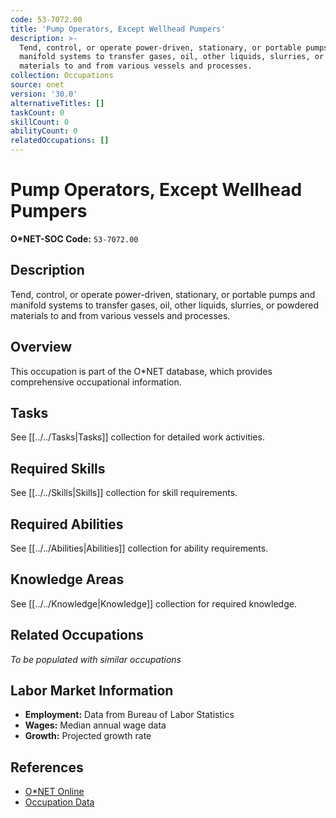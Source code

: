 ```yaml
---
code: 53-7072.00
title: 'Pump Operators, Except Wellhead Pumpers'
description: >-
  Tend, control, or operate power-driven, stationary, or portable pumps and
  manifold systems to transfer gases, oil, other liquids, slurries, or powdered
  materials to and from various vessels and processes.
collection: Occupations
source: onet
version: '30.0'
alternativeTitles: []
taskCount: 0
skillCount: 0
abilityCount: 0
relatedOccupations: []
---
```

# Pump Operators, Except Wellhead Pumpers

**O*NET-SOC Code:** `53-7072.00`

## Description

Tend, control, or operate power-driven, stationary, or portable pumps and manifold systems to transfer gases, oil, other liquids, slurries, or powdered materials to and from various vessels and processes.

## Overview

This occupation is part of the O*NET database, which provides comprehensive occupational information.

## Tasks

See [[../../Tasks|Tasks]] collection for detailed work activities.

## Required Skills

See [[../../Skills|Skills]] collection for skill requirements.

## Required Abilities

See [[../../Abilities|Abilities]] collection for ability requirements.

## Knowledge Areas

See [[../../Knowledge|Knowledge]] collection for required knowledge.

## Related Occupations

*To be populated with similar occupations*

## Labor Market Information

- **Employment:** Data from Bureau of Labor Statistics
- **Wages:** Median annual wage data
- **Growth:** Projected growth rate

## References

- [O*NET Online](https://www.onetonline.org/link/summary/53-7072.00)
- [Occupation Data](https://www.onetcenter.org/)
